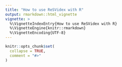 ```yaml
---
title: "How to use ReSVidex with R"
output: rmarkdown::html_vignette
vignette: >
  %\VignetteIndexEntry{How to use ReSVidex with R}
  %\VignetteEngine{knitr::rmarkdown}
  %\VignetteEncoding{UTF-8}
---
```


```r
knitr::opts_chunk$set(
  collapse = TRUE,
  comment = "#>"
)
```

